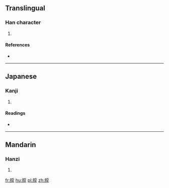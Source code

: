==Translingual==

===Han character===
{{Han char|rn=74|rad=月|as=08|sn=12|four=|canj=月卜口木 (BYRD)}}

# {{defn|Han|sort=月08}}

====References====
* {{Han ref|kx=0506.020|dkj=14373|dj=0885.060|hdz=32090.040|uh=671C|ud=26396}}

----

==Japanese==

===Kanji===
{{ja-kanji|grade=|rs=月08}}

# {{defn|lang=ja|sort=月08}}

====Readings====
* {{ja-readings|on=[[とん]] (ton)|kun=[[つきのひかり]] (tsukinohikari)}}

----

==Mandarin==

===Hanzi===
{{cmn-hanzi|pin=[[tūn]] ([[tun1]])|wg=t'un<sup>1</sup>}}

# {{defn|lang=cmn|sort=月08}}

[[fr:朜]]
[[hu:朜]]
[[pl:朜]]
[[zh:朜]]